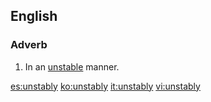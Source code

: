 ==English==

===Adverb===
{{en-adv}}

# In an [[unstable]] manner.

[[es:unstably]]
[[ko:unstably]]
[[it:unstably]]
[[vi:unstably]]
